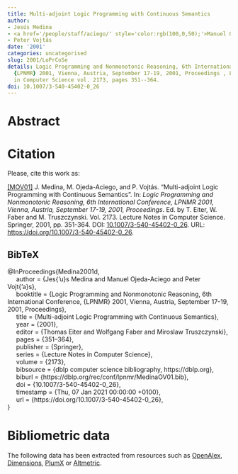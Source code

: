 ```yaml
---
title: Multi-adjoint Logic Programming with Continuous Semantics
author:
- Jesús Medina
- <a href='/people/staff/aciego/' style='color:rgb(100,0,50);'>Manuel Ojeda-Aciego</a>
- Peter Vojtás
date: '2001'
categories: uncategorised
slug: 2001/LoPrCoSe
details: Logic Programming and Nonmonotonic Reasoning, 6th International Conference,
  {LPNMR} 2001, Vienna, Austria, September 17-19, 2001, Proceedings , Lecture Notes
  in Computer Science vol. 2173, pages 351--364.
doi: 10.1007/3-540-45402-0_26
---
```




# Abstract










# Citation
Please, cite this work as:


<a name=bib-Medina2001d></a>[[MOV01]](#cite-Medina2001d) J. Medina, M. Ojeda-Aciego, and P. Vojtás. “Multi-adjoint Logic Programming with Continuous Semantics”. In: _Logic Programming and Nonmonotonic Reasoning, 6th International Conference, LPNMR 2001, Vienna, Austria, September 17-19, 2001, Proceedings_. Ed. by T. Eiter, W. Faber and M. Truszczynski. Vol. 2173. Lecture Notes in Computer Science. Springer, 2001, pp. 351-364. DOI: [10.1007/3-540-45402-0\_26](https://doi.org/10.1007%2F3-540-45402-0%5C_26). URL: [https://doi.org/10.1007/3-540-45402-0\_26](https://doi.org/10.1007/3-540-45402-0\_26).

::: {.callout-note appearance="minimal" collapse=true}

## BibTeX

@InProceedings{Medina2001d,<br>&nbsp;&nbsp;&nbsp;&nbsp;  author = {Jes{\a'u}s Medina and Manuel Ojeda-Aciego and Peter Vojt{\a'a}s},<br>&nbsp;&nbsp;&nbsp;&nbsp;  booktitle = {Logic Programming and Nonmonotonic Reasoning, 6th International Conference, {LPNMR} 2001, Vienna, Austria, September 17-19, 2001, Proceedings},<br>&nbsp;&nbsp;&nbsp;&nbsp;  title = {Multi-adjoint Logic Programming with Continuous Semantics},<br>&nbsp;&nbsp;&nbsp;&nbsp;  year = {2001},<br>&nbsp;&nbsp;&nbsp;&nbsp;  editor = {Thomas Eiter and Wolfgang Faber and Miroslaw Truszczynski},<br>&nbsp;&nbsp;&nbsp;&nbsp;  pages = {351--364},<br>&nbsp;&nbsp;&nbsp;&nbsp;  publisher = {Springer},<br>&nbsp;&nbsp;&nbsp;&nbsp;  series = {Lecture Notes in Computer Science},<br>&nbsp;&nbsp;&nbsp;&nbsp;  volume = {2173},<br>&nbsp;&nbsp;&nbsp;&nbsp;  bibsource = {dblp computer science bibliography, https://dblp.org},<br>&nbsp;&nbsp;&nbsp;&nbsp;  biburl = {https://dblp.org/rec/conf/lpnmr/MedinaOV01.bib},<br>&nbsp;&nbsp;&nbsp;&nbsp;  doi = {10.1007/3-540-45402-0\_26},<br>&nbsp;&nbsp;&nbsp;&nbsp;  timestamp = {Thu, 07 Jan 2021 00:00:00 +0100},<br>&nbsp;&nbsp;&nbsp;&nbsp;  url = {https://doi.org/10.1007/3-540-45402-0\_26},<br>}

:::



# Bibliometric data


The following data has been extracted from resources such as [OpenAlex](https://openalex.org/), [Dimensions](https://app.dimensions.ai/), [PlumX](https://www.elsevier.com/insights/metrics/plumx) or [Altmetric](https://www.altmetric.com/).

<div style="display: flex; justify-content: center; align-items: center; height: 100%;">
<span class="__dimensions_badge_embed__" data-doi="10.1007/3-540-45402-0_26" data-legend="always"></span></div><script async src="https://badge.dimensions.ai/badge.js" charset="utf-8"></script>

<div style="display: flex; justify-content: center; align-items: center; height: 100%;">
<a href="https://plu.mx/plum/a/?doi=10.1007/3-540-45402-0_26" class="plumx-details" data-site="plum" data-hide-when-empty="true">Multi-adjoint Logic Programming with Continuous Semantics</a></div>

<div style="display: flex; justify-content: center; align-items: center; height: 100%;">
<script type="text/javascript" src="https://d1bxh8uas1mnw7.cloudfront.net/assets/embed.js"></script><div data-badge-type="medium-donut" class="altmetric-embed" data-badge-details="right" data-doi="10.1007/3-540-45402-0_26"></div></div>


## Cites

The following graph plots the number of cites received by this work from its publication, on a yearly basis.

```r
#| echo: false
#| results: asis
#| warning: false
#| message: false
source(here::here('scripts', 'manage_publications.R'))
df <- readRDS('citation_history.rds')
plot_citation_history(df)
```



## Papers citing this work

The following is a non-exhaustive list of papers that cite this work:


<a name=bib-Antoni_2014></a>[[1]](#cite-Antoni_2014) L. Antoni, S. Krajči, O. Krídlo, et al. “On heterogeneous formal contexts”. In: _Fuzzy Sets and Systems_ 234 (Jan. 2014), p. 22–33. ISSN: 0165-0114. DOI: [10.1016/j.fss.2013.04.008](https://doi.org/10.1016%2Fj.fss.2013.04.008). URL: [http://dx.doi.org/10.1016/j.fss.2013.04.008](http://dx.doi.org/10.1016/j.fss.2013.04.008).

<a name=bib-Cornejo_2018></a>[[2]](#cite-Cornejo_2018) M. E. Cornejo, D. Lobo, and J. Medina. “Syntax and semantics of multi-adjoint normal logic programming”. In: _Fuzzy Sets and Systems_ 345 (Aug. 2018), p. 41–62. ISSN: 0165-0114. DOI: [10.1016/j.fss.2017.12.009](https://doi.org/10.1016%2Fj.fss.2017.12.009). URL: [http://dx.doi.org/10.1016/j.fss.2017.12.009](http://dx.doi.org/10.1016/j.fss.2017.12.009).

<a name=bib-Cornejo_2021></a>[[3]](#cite-Cornejo_2021) M. E. Cornejo, J. Medina, and E. Ramírez-Poussa. “Algebraic structure and characterization of adjoint triples”. In: _Fuzzy Sets and Systems_ 425 (Nov. 2021), p. 117–139. ISSN: 0165-0114. DOI: [10.1016/j.fss.2021.02.002](https://doi.org/10.1016%2Fj.fss.2021.02.002). URL: [http://dx.doi.org/10.1016/j.fss.2021.02.002](http://dx.doi.org/10.1016/j.fss.2021.02.002).

<a name=bib-Cornejo_2015></a>[[4]](#cite-Cornejo_2015) M. E. Cornejo, J. Medina, and E. Ramírez-Poussa. “Multi-adjoint algebras versus non-commutative residuated structures”. In: _International Journal of Approximate Reasoning_ 66 (Nov. 2015), p. 119–138. ISSN: 0888-613X. DOI: [10.1016/j.ijar.2015.08.003](https://doi.org/10.1016%2Fj.ijar.2015.08.003). URL: [http://dx.doi.org/10.1016/j.ijar.2015.08.003](http://dx.doi.org/10.1016/j.ijar.2015.08.003).

<a name=bib-Dam_sio_2004></a>[[5]](#cite-Dam_sio_2004) C. V. Damásio, J. Medina, and M. Ojeda-Aciego. “Sorted Multi-adjoint Logic Programs: Termination Results and Applications”. In: _Logics in Artificial Intelligence_. Springer Berlin Heidelberg, 2004, p. 252–265. ISBN: 9783540302278. DOI: [10.1007/978-3-540-30227-8_23](https://doi.org/10.1007%2F978-3-540-30227-8_23). URL: [http://dx.doi.org/10.1007/978-3-540-30227-8_23](http://dx.doi.org/10.1007/978-3-540-30227-8_23).

<a name=bib-Dam_sio_20011></a>[[6]](#cite-Dam_sio_20011) C. V. Damásio and L. M. Pereira. “Antitonic Logic Programs”. In: _Logic Programming and Nonmotonic Reasoning_. Springer Berlin Heidelberg, 2001, p. 379–393. ISBN: 9783540454021. DOI: [10.1007/3-540-45402-0_28](https://doi.org/10.1007%2F3-540-45402-0_28). URL: [http://dx.doi.org/10.1007/3-540-45402-0_28](http://dx.doi.org/10.1007/3-540-45402-0_28).

<a name=bib-Dam_sio_2001></a>[[7]](#cite-Dam_sio_2001) C. V. Damásio and L. M. Pereira. “Monotonic and Residuated Logic Programs”. In: _Symbolic and Quantitative Approaches to Reasoning with Uncertainty_. Springer Berlin Heidelberg, 2001, p. 748–759. ISBN: 9783540446521. DOI: [10.1007/3-540-44652-4_66](https://doi.org/10.1007%2F3-540-44652-4_66). URL: [http://dx.doi.org/10.1007/3-540-44652-4_66](http://dx.doi.org/10.1007/3-540-44652-4_66).

<a name=bib-D_az_2013></a>[[8]](#cite-D_az_2013) J. C. Díaz and J. Medina. “Multi-adjoint relation equations: Definition, properties and solutions using concept lattices”. In: _Information Sciences_ 253 (Dec. 2013), p. 100–109. ISSN: 0020-0255. DOI: [10.1016/j.ins.2013.07.024](https://doi.org/10.1016%2Fj.ins.2013.07.024). URL: [http://dx.doi.org/10.1016/j.ins.2013.07.024](http://dx.doi.org/10.1016/j.ins.2013.07.024).

<a name=bib-Dubois_2007></a>[[9]](#cite-Dubois_2007) D. Dubois, F. Esteva, L. Godo, et al. “Fuzzy-Set Based Logics — an History-Oriented Presentation of their Main Developments”. In: _The Many Valued and Nonmonotonic Turn in Logic_. Elsevier, 2007, p. 325–449. ISBN: 9780444516237. DOI: [10.1016/s1874-5857(07)80009-4](https://doi.org/10.1016%2Fs1874-5857%2807%2980009-4). URL: [http://dx.doi.org/10.1016/s1874-5857(07)80009-4](http://dx.doi.org/10.1016/s1874-5857(07)80009-4).

<a name=bib-Eugenia_Cornejo_2013></a>[[10]](#cite-Eugenia_Cornejo_2013) M. Eugenia Cornejo, J. Medina, and E. Ramírez. “A comparative study of adjoint triples”. In: _Fuzzy Sets and Systems_ 211 (Jan. 2013), p. 1–14. ISSN: 0165-0114. DOI: [10.1016/j.fss.2012.05.004](https://doi.org/10.1016%2Fj.fss.2012.05.004). URL: [http://dx.doi.org/10.1016/j.fss.2012.05.004](http://dx.doi.org/10.1016/j.fss.2012.05.004).

<a name=bib-Gerla_2005></a>[[11]](#cite-Gerla_2005) G. Gerla. “Fuzzy Logic Programming and Fuzzy Control”. In: _Studia Logica_ 79.2 (Mar. 2005), p. 231–254. ISSN: 1572-8730. DOI: [10.1007/s11225-005-2977-0](https://doi.org/10.1007%2Fs11225-005-2977-0). URL: [http://dx.doi.org/10.1007/s11225-005-2977-0](http://dx.doi.org/10.1007/s11225-005-2977-0).

<a name=bib-Guadarrama_2004></a>[[12]](#cite-Guadarrama_2004) S. Guadarrama, S. Muñoz, and C. Vaucheret. “Fuzzy Prolog: a new approach using soft constraints propagation”. In: _Fuzzy Sets and Systems_ 144.1 (May. 2004), p. 127–150. ISSN: 0165-0114. DOI: [10.1016/j.fss.2003.10.017](https://doi.org/10.1016%2Fj.fss.2003.10.017). URL: [http://dx.doi.org/10.1016/j.fss.2003.10.017](http://dx.doi.org/10.1016/j.fss.2003.10.017).

<a name=bib-Juli_n_Iranzo_2015></a>[[13]](#cite-Juli_n_Iranzo_2015) P. Julián-Iranzo and C. Rubio-Manzano. “Proximity-based unification theory”. In: _Fuzzy Sets and Systems_ 262 (Mar. 2015), p. 21–43. ISSN: 0165-0114. DOI: [10.1016/j.fss.2014.07.006](https://doi.org/10.1016%2Fj.fss.2014.07.006). URL: [http://dx.doi.org/10.1016/j.fss.2014.07.006](http://dx.doi.org/10.1016/j.fss.2014.07.006).

<a name=bib-Juli_n_2005></a>[[14]](#cite-Juli_n_2005) P. Julián, G. Moreno, and J. Penabad. “On fuzzy unfolding: A multi-adjoint approach”. In: _Fuzzy Sets and Systems_ 154.1 (Aug. 2005), p. 16–33. ISSN: 0165-0114. DOI: [10.1016/j.fss.2005.03.013](https://doi.org/10.1016%2Fj.fss.2005.03.013). URL: [http://dx.doi.org/10.1016/j.fss.2005.03.013](http://dx.doi.org/10.1016/j.fss.2005.03.013).

<a name=bib-Lobo_2023></a>[[15]](#cite-Lobo_2023) D. Lobo, V. López‐Marchante, and J. Medina. “On the impact of sup‐compositions in the resolution of multi‐adjoint relation equations”. In: _Mathematical Methods in the Applied Sciences_ 46.14 (Jun. 2023), p. 15581–15598. ISSN: 1099-1476. DOI: [10.1002/mma.9414](https://doi.org/10.1002%2Fmma.9414). URL: [http://dx.doi.org/10.1002/mma.9414](http://dx.doi.org/10.1002/mma.9414).

<a name=bib-Madrid_2011></a>[[16]](#cite-Madrid_2011) N. Madrid and M. Ojeda-Aciego. “Measuring Inconsistency in Fuzzy Answer Set Semantics”. In: _IEEE Transactions on Fuzzy Systems_ 19.4 (Aug. 2011), p. 605–622. ISSN: 1941-0034. DOI: [10.1109/tfuzz.2011.2114669](https://doi.org/10.1109%2Ftfuzz.2011.2114669). URL: [http://dx.doi.org/10.1109/tfuzz.2011.2114669](http://dx.doi.org/10.1109/tfuzz.2011.2114669).

<a name=bib-Medina_2012></a>[[17]](#cite-Medina_2012) J. Medina. “Multi-adjoint property-oriented and object-oriented concept lattices”. In: _Information Sciences_ 190 (May. 2012), p. 95–106. ISSN: 0020-0255. DOI: [10.1016/j.ins.2011.11.016](https://doi.org/10.1016%2Fj.ins.2011.11.016). URL: [http://dx.doi.org/10.1016/j.ins.2011.11.016](http://dx.doi.org/10.1016/j.ins.2011.11.016).

<a name=bib-Medina_2007></a>[[18]](#cite-Medina_2007) J. Medina, M. Ojeda-Aciego, and J. Ruiz-Calviño. “Fuzzy logic programming via multilattices”. In: _Fuzzy Sets and Systems_ 158.6 (Mar. 2007), p. 674–688. ISSN: 0165-0114. DOI: [10.1016/j.fss.2006.11.006](https://doi.org/10.1016%2Fj.fss.2006.11.006). URL: [http://dx.doi.org/10.1016/j.fss.2006.11.006](http://dx.doi.org/10.1016/j.fss.2006.11.006).

<a name=bib-Medina_2004></a>[[19]](#cite-Medina_2004) J. Medina, M. Ojeda-Aciego, A. Valverde, et al. “Towards Biresiduated Multi-adjoint Logic Programming”. In: _Current Topics in Artificial Intelligence_. Springer Berlin Heidelberg, 2004, p. 608–617. ISBN: 9783540259459. DOI: [10.1007/978-3-540-25945-9_60](https://doi.org/10.1007%2F978-3-540-25945-9_60). URL: [http://dx.doi.org/10.1007/978-3-540-25945-9_60](http://dx.doi.org/10.1007/978-3-540-25945-9_60).

<a name=bib-Medina_2001></a>[[20]](#cite-Medina_2001) J. Medina, M. Ojeda-Aciego, and P. Vojtáš. “A Procedural Semantics for Multi-adjoint Logic Programming”. In: _Progress in Artificial Intelligence_. Springer Berlin Heidelberg, 2001, p. 290–297. ISBN: 9783540453291. DOI: [10.1007/3-540-45329-6_29](https://doi.org/10.1007%2F3-540-45329-6_29). URL: [http://dx.doi.org/10.1007/3-540-45329-6_29](http://dx.doi.org/10.1007/3-540-45329-6_29).

<a name=bib-Medina_20041></a>[[21]](#cite-Medina_20041) J. Medina, M. Ojeda-Aciego, and P. Vojtáš. “Similarity-based unification: a multi-adjoint approach”. In: _Fuzzy Sets and Systems_ 146.1 (Aug. 2004), p. 43–62. ISSN: 0165-0114. DOI: [10.1016/j.fss.2003.11.005](https://doi.org/10.1016%2Fj.fss.2003.11.005). URL: [http://dx.doi.org/10.1016/j.fss.2003.11.005](http://dx.doi.org/10.1016/j.fss.2003.11.005).

<a name=bib-Morcillo_2010></a>[[22]](#cite-Morcillo_2010) P. J. Morcillo, G. Moreno, J. Penabad, et al. “A Practical Management of Fuzzy Truth-Degrees Using FLOPER”. In: _Semantic Web Rules_. Springer Berlin Heidelberg, 2010, p. 20–34. ISBN: 9783642162893. DOI: [10.1007/978-3-642-16289-3_4](https://doi.org/10.1007%2F978-3-642-16289-3_4). URL: [http://dx.doi.org/10.1007/978-3-642-16289-3_4](http://dx.doi.org/10.1007/978-3-642-16289-3_4).

<a name=bib-Moreno_2014></a>[[23]](#cite-Moreno_2014) G. Moreno and C. Vázquez. “Fuzzy Logic Programming in Action with &amp;lt;i&amp;gt;FLOPER&amp;lt;/i&amp;gt;”. In: _Journal of Software Engineering and Applications_ 07.04 (2014), p. 273–298. ISSN: 1945-3124. DOI: [10.4236/jsea.2014.74028](https://doi.org/10.4236%2Fjsea.2014.74028). URL: [http://dx.doi.org/10.4236/jsea.2014.74028](http://dx.doi.org/10.4236/jsea.2014.74028).

<a name=bib-Munoz_Hernandez_2011></a>[[24]](#cite-Munoz_Hernandez_2011) S. Munoz-Hernandez, V. Pablos-Ceruelo, and H. Strass. “RFuzzy: Syntax, semantics and implementation details of a simple and expressive fuzzy tool over Prolog”. In: _Information Sciences_ 181.10 (May. 2011), p. 1951–1970. ISSN: 0020-0255. DOI: [10.1016/j.ins.2010.07.033](https://doi.org/10.1016%2Fj.ins.2010.07.033). URL: [http://dx.doi.org/10.1016/j.ins.2010.07.033](http://dx.doi.org/10.1016/j.ins.2010.07.033).

<a name=bib-Straccia_2008></a>[[25]](#cite-Straccia_2008) U. Straccia. “Managing Uncertainty and Vagueness in Description Logics, Logic Programs and Description Logic Programs”. In: _Reasoning Web_. Springer Berlin Heidelberg, 2008, p. 54–103. ISBN: 9783540856580. DOI: [10.1007/978-3-540-85658-0_2](https://doi.org/10.1007%2F978-3-540-85658-0_2). URL: [http://dx.doi.org/10.1007/978-3-540-85658-0_2](http://dx.doi.org/10.1007/978-3-540-85658-0_2).

